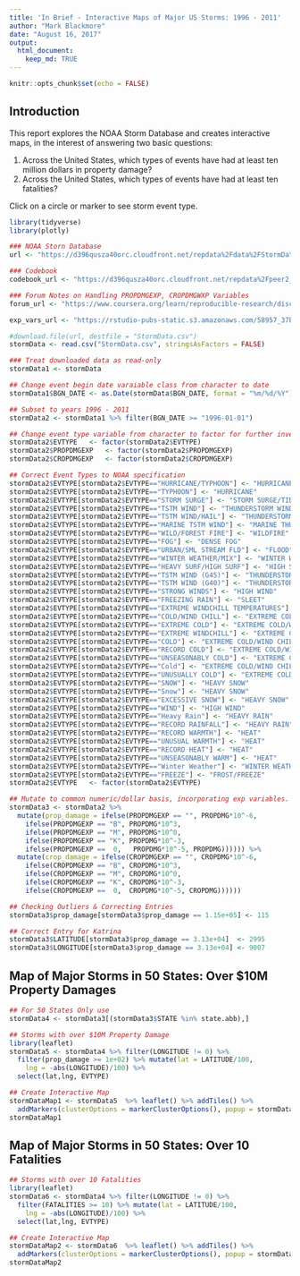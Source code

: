```yaml
---
title: 'In Brief - Interactive Maps of Major US Storms: 1996 - 2011'
author: "Mark Blackmore"
date: "August 16, 2017"
output: 
  html_document:
    keep_md: TRUE
---
```


```r
knitr::opts_chunk$set(echo = FALSE)
```

## Introduction
This report explores the NOAA Storm Database and creates interactive maps, in the interest of answering two basic questions:  

1. Across the United States, which types of events have had at least ten million dollars in property damage? 
2. Across the United States, which types of events have had at least ten fatalities? 

Click on a circle or marker to see storm event type.

```r
library(tidyverse)
library(plotly)

### NOAA Storn Database
url <- "https://d396qusza40orc.cloudfront.net/repdata%2Fdata%2FStormData.csv.bz2"

### Codebook
codebook_url <- "https://d396qusza40orc.cloudfront.net/repdata%2Fpeer2_doc%2Fpd01016005curr.pdf"

### Forum Notes on Handling PROPDMGEXP, CROPDMGWXP Variables
forum_url <- "https://www.coursera.org/learn/reproducible-research/discussions/weeks/4/threads/IdtP_JHzEeaePQ71AQUtYw"

exp_vars_url <- "https://rstudio-pubs-static.s3.amazonaws.com/58957_37b6723ee52b455990e149edde45e5b6.html"

#download.file(url, destfile = "StormData.csv")
stormData <- read.csv("StormData.csv", stringsAsFactors = FALSE)
```


```r
### Treat downloaded data as read-only
stormData1 <- stormData

## Change event begin date varaiable class from character to date
stormData1$BGN_DATE <- as.Date(stormData$BGN_DATE, format = "%m/%d/%Y")

## Subset to years 1996 - 2011
stormData2 <- stormData1 %>% filter(BGN_DATE >= "1996-01-01")

## Change event type variable from character to factor for further investigation
stormData2$EVTYPE   <- factor(stormData2$EVTYPE)
stormData2$PROPDMGEXP   <- factor(stormData2$PROPDMGEXP)  
stormData2$CROPDMGEXP   <- factor(stormData2$CROPDMGEXP)

## Correct Event Types to NOAA specification
stormData2$EVTYPE[stormData2$EVTYPE=="HURRICANE/TYPHOON"] <- "HURRICANE"
stormData2$EVTYPE[stormData2$EVTYPE=="TYPHOON"] <- "HURRICANE"
stormData2$EVTYPE[stormData2$EVTYPE=="STORM SURGE"] <- "STORM SURGE/TIDE"
stormData2$EVTYPE[stormData2$EVTYPE=="TSTM WIND"] <- "THUNDERSTORM WIND"
stormData2$EVTYPE[stormData2$EVTYPE=="TSTM WIND/HAIL"] <- "THUNDERSTORM WIND"
stormData2$EVTYPE[stormData2$EVTYPE=="MARINE TSTM WIND"] <- "MARINE THUNDERSTORM WIND"
stormData2$EVTYPE[stormData2$EVTYPE=="WILD/FOREST FIRE"] <- "WILDFIRE"
stormData2$EVTYPE[stormData2$EVTYPE=="FOG"] <- "DENSE FOG"
stormData2$EVTYPE[stormData2$EVTYPE=="URBAN/SML STREAM FLD"] <- "FLOOD"
stormData2$EVTYPE[stormData2$EVTYPE=="WINTER WEATHER/MIX"] <- "WINTER WEATHER"
stormData2$EVTYPE[stormData2$EVTYPE=="HEAVY SURF/HIGH SURF"] <- "HIGH SURF"
stormData2$EVTYPE[stormData2$EVTYPE=="TSTM WIND (G45)"] <- "THUNDERSTORM WIND"
stormData2$EVTYPE[stormData2$EVTYPE=="TSTM WIND (G40)"] <- "THUNDERSTORM WIND"
stormData2$EVTYPE[stormData2$EVTYPE=="STRONG WINDS"] <- "HIGH WIND"
stormData2$EVTYPE[stormData2$EVTYPE=="FREEZING RAIN"] <- "SLEET"
stormData2$EVTYPE[stormData2$EVTYPE=="EXTREME WINDCHILL TEMPERATURES"] <- "EXTREME COLD/WIND CHILL"
stormData2$EVTYPE[stormData2$EVTYPE=="COLD/WIND CHILL"] <- "EXTREME COLD/WIND CHILL"
stormData2$EVTYPE[stormData2$EVTYPE=="EXTREME COLD"] <- "EXTREME COLD/WIND CHILL"
stormData2$EVTYPE[stormData2$EVTYPE=="EXTREME WINDCHILL"] <- "EXTREME COLD/WIND CHILL"
stormData2$EVTYPE[stormData2$EVTYPE=="COLD"] <- "EXTREME COLD/WIND CHILL"
stormData2$EVTYPE[stormData2$EVTYPE=="RECORD COLD"] <- "EXTREME COLD/WIND CHILL"
stormData2$EVTYPE[stormData2$EVTYPE=="UNSEASONABLY COLD"] <- "EXTREME COLD/WIND CHILL"
stormData2$EVTYPE[stormData2$EVTYPE=="Cold"] <- "EXTREME COLD/WIND CHILL"
stormData2$EVTYPE[stormData2$EVTYPE=="UNUSUALLY COLD"] <- "EXTREME COLD/WIND CHILL"
stormData2$EVTYPE[stormData2$EVTYPE=="SNOW"] <- "HEAVY SNOW"
stormData2$EVTYPE[stormData2$EVTYPE=="Snow"] <- "HEAVY SNOW"
stormData2$EVTYPE[stormData2$EVTYPE=="EXCESSIVE SNOW"] <- "HEAVY SNOW"
stormData2$EVTYPE[stormData2$EVTYPE=="WIND"] <- "HIGH WIND"
stormData2$EVTYPE[stormData2$EVTYPE=="Heavy Rain"] <- "HEAVY RAIN"
stormData2$EVTYPE[stormData2$EVTYPE=="RECORD RAINFALL"] <- "HEAVY RAIN"
stormData2$EVTYPE[stormData2$EVTYPE=="RECORD WARMTH"] <- "HEAT"
stormData2$EVTYPE[stormData2$EVTYPE=="UNUSUAL WARMTH"] <- "HEAT"
stormData2$EVTYPE[stormData2$EVTYPE=="RECORD HEAT"] <- "HEAT"
stormData2$EVTYPE[stormData2$EVTYPE=="UNSEASONABLY WARM"] <- "HEAT"
stormData2$EVTYPE[stormData2$EVTYPE=="Winter Weather"] <- "WINTER WEATHER"
stormData2$EVTYPE[stormData2$EVTYPE=="FREEZE"] <- "FROST/FREEZE"
stormData2$EVTYPE   <- factor(stormData2$EVTYPE)

## Mutate to common numeric/dollar basis, incorporating exp variables. Rescaled to Millions of Dollars ($000,000)
stormData3 <- stormData2 %>%
  mutate(prop_damage = ifelse(PROPDMGEXP == "", PROPDMG*10^-6, 
    ifelse(PROPDMGEXP == "B", PROPDMG*10^3, 
    ifelse(PROPDMGEXP == "M", PROPDMG*10^0, 
    ifelse(PROPDMGEXP == "K", PROPDMG*10^-3,
    ifelse(PROPDMGEXP ==  0,   PROPDMG*10^-5, PROPDMG)))))) %>%
  mutate(crop_damage = ifelse(CROPDMGEXP == "", CROPDMG*10^-6, 
    ifelse(CROPDMGEXP == "B", CROPDMG*10^3, 
    ifelse(CROPDMGEXP == "M", CROPDMG*10^0, 
    ifelse(CROPDMGEXP == "K", CROPDMG*10^-3,
    ifelse(CROPDMGEXP ==  0,  CROPDMG*10^-5, CROPDMG))))))

## Checking Outliers & Correcting Entries
stormData3$prop_damage[stormData3$prop_damage == 1.15e+05] <- 115

## Correct Entry for Katrina
stormData3$LATITUDE[stormData3$prop_damage == 3.13e+04]  <- 2995
stormData3$LONGITUDE[stormData3$prop_damage == 3.13e+04] <- 9007

```

## Map of Major Storms in 50 States: Over $10M Property Damages

```r
## For 50 States Only use 
stormData4 <- stormData3[(stormData3$STATE %in% state.abb),]

## Storms with over $10M Property Damage
library(leaflet)
stormData5 <- stormData4 %>% filter(LONGITUDE != 0) %>% 
  filter(prop_damage >= 1e+02) %>% mutate(lat = LATITUDE/100, 
    lng = -abs(LONGITUDE)/100) %>% 
  select(lat,lng, EVTYPE)

## Create Interactive Map 
stormDataMap1 <- stormData5  %>% leaflet() %>% addTiles() %>%  
  addMarkers(clusterOptions = markerClusterOptions(), popup = stormData5$EVTYPE)
stormDataMap1
```

## Map of Major Storms in 50 States: Over 10 Fatalities  

```r
## Storms with over 10 Fatalities
library(leaflet)
stormData6 <- stormData4 %>% filter(LONGITUDE != 0) %>% 
  filter(FATALITIES >= 10) %>% mutate(lat = LATITUDE/100, 
    lng = -abs(LONGITUDE)/100) %>% 
  select(lat,lng, EVTYPE)

## Create Interactive Map 
stormDataMap2 <- stormData6  %>% leaflet() %>% addTiles() %>%  
  addMarkers(clusterOptions = markerClusterOptions(), popup = stormData5$EVTYPE)
stormDataMap2
```

